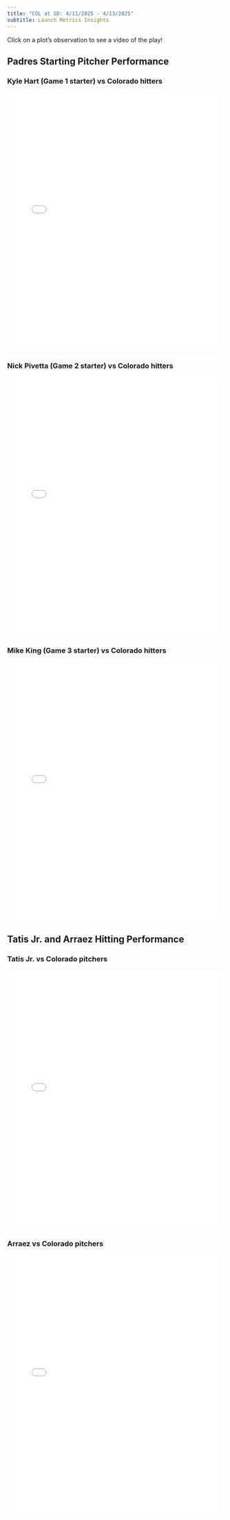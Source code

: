 ```yaml
---
title: "COL at SD: 4/11/2025 - 4/13/2025"
subtitle: Launch Metrics Insights
---
```


Click on a plot's observation to see a video of the play!

## Padres Starting Pitcher Performance

### Kyle Hart (Game 1 starter) vs Colorado hitters
<iframe src="media/COL-2025-04-13/Hart-2025-04-11.html" width="100%" height="600px" style="border:none;"></iframe>

### Nick Pivetta (Game 2 starter) vs Colorado hitters
<iframe src="media/COL-2025-04-13/Pivetta-2025-04-12.html" width="100%" height="600px" style="border:none;"></iframe>

### Mike King (Game 3 starter) vs Colorado hitters
<iframe src="media/COL-2025-04-13/King-2025-04-13.html" width="100%" height="600px" style="border:none;"></iframe>

## Tatis Jr. and Arraez Hitting Performance

### Tatis Jr. vs Colorado pitchers
<iframe src="media/COL-2025-04-13/TatisJr-COL-2025-04-14.html" width="100%" height="600px" style="border:none;"></iframe>

### Arraez vs Colorado pitchers
<iframe src="media/COL-2025-04-13/Arraez-COL-2025-04-14.html" width="100%" height="600px" style="border:none;"></iframe>

